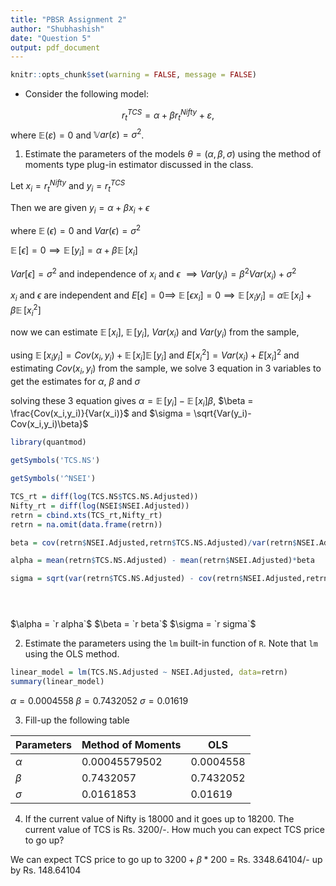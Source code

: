 ---
title: "PBSR Assignment 2"
author: "Shubhashish"
date: "Question 5"
output: pdf_document
---

```{r setup, include=FALSE}
knitr::opts_chunk$set(warning = FALSE, message = FALSE) 
```


+ Consider the following model:

$$
r_{t}^{TCS}=\alpha + \beta r_{t}^{Nifty} + \varepsilon,
$$
where $\mathbb{E}(\varepsilon)=0$ and $\mathbb{V}ar(\varepsilon)=\sigma^2$.

1. Estimate the parameters of the models $\theta=(\alpha,\beta,\sigma)$ using the method of moments type plug-in estimator discussed in the class.


Let $x_i = r_t^{Nifty}$ and   $y_i = r_t^{TCS}$

Then we are given $y_i = \alpha + \beta x_i + \epsilon$

where $\mathop{\mathbb{E}}(\epsilon) = 0$ and $Var(\epsilon)=\sigma^2$

$\mathop{\mathbb{E}}[\epsilon] = 0 \implies \mathop{\mathbb{E}}[y_i] = \alpha + \beta \mathop{\mathbb{E}}[x_i]$

$Var[\epsilon] = \sigma^2$ and independence of $x_i$ and $\epsilon$ $\implies Var(y_i) = \beta^2 Var(x_i) + \sigma^2$

$x_i$ and $\epsilon$ are independent and $E[\epsilon] = 0 \implies$ $\mathop{\mathbb{E}}[\epsilon x_i] =0 \implies \mathop{\mathbb{E}}[x_iy_i] = \alpha \mathop{\mathbb{E}}[x_i] + \beta \mathop{\mathbb{E}}[x_i^2]$

now we can estimate $\mathop{\mathbb{E}}[x_i]$, $\mathop{\mathbb{E}}[y_i]$, $Var(x_i)$ and $Var(y_i)$ from the sample,

using $\mathop{\mathbb{E}}[x_iy_i] = Cov(x_i,y_i) + \mathop{\mathbb{E}}[x_i]\mathop{\mathbb{E}}[y_i]$ and $E[x_i^2] = Var(x_i) + E[x_i]^2$ and estimating $Cov(x_i,y_i)$ from the sample, we solve 3 equation in 3 variables to get the estimates for $\alpha$, $\beta$ and $\sigma$

solving these 3 equation gives $\alpha = \mathop{\mathbb{E}}[y_i]-\mathop{\mathbb{E}}[x_i]\beta$, $\beta = \frac{Cov(x_i,y_i)}{Var(x_i)}$ and $\sigma = \sqrt{Var(y_i)-Cov(x_i,y_i)\beta}$





```{r warnings=FALSE}

library(quantmod)

getSymbols('TCS.NS')

getSymbols('^NSEI')

TCS_rt = diff(log(TCS.NS$TCS.NS.Adjusted))
Nifty_rt = diff(log(NSEI$NSEI.Adjusted))
retrn = cbind.xts(TCS_rt,Nifty_rt)
retrn = na.omit(data.frame(retrn))

beta = cov(retrn$NSEI.Adjusted,retrn$TCS.NS.Adjusted)/var(retrn$NSEI.Adjusted)

alpha = mean(retrn$TCS.NS.Adjusted) - mean(retrn$NSEI.Adjusted)*beta

sigma = sqrt(var(retrn$TCS.NS.Adjusted) - cov(retrn$NSEI.Adjusted,retrn$TCS.NS.Adjusted)*beta)





```


$\alpha = `r alpha`$
$\beta = `r beta`$
$\sigma = `r sigma`$

2. Estimate the parameters using the `lm` built-in function of `R`. Note that `lm` using the OLS method.

```{r}
linear_model = lm(TCS.NS.Adjusted ~ NSEI.Adjusted, data=retrn)
summary(linear_model)
```
$\alpha = 0.0004558$
$\beta  = 0.7432052$
$\sigma = 0.01619$

3. Fill-up the following table

Parameters | Method of Moments | OLS
-----------|-------------------|-----
$\alpha$   |  0.00045579502    | 0.0004558
$\beta$    |    0.7432057      | 0.7432052
$\sigma$   |    0.0161853      | 0.01619



4. If the current value of Nifty is 18000 and it goes up to 18200. The current value of TCS is Rs. 3200/-. How much you can expect TCS price to go up?

We can expect TCS price to go up to $3200 + \beta*200$ = Rs. 3348.64104/- up by Rs. 148.64104

